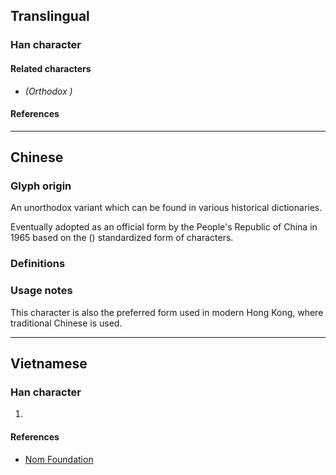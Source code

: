 {{also|熅}}
{{character info/new}}
==Translingual==

===Han character===
{{Han char|rn=86|rad=火|as=09|sn=13|four=96812|canj=FABT|ids=⿰火昷}}

====Related characters====
* {{l|mul|[[熅]]}} ''(Orthodox {{w|Traditional Chinese|traditional form}})''

====References====
{{Han ref|kx=0678.161|dkj=19262|hdz=32217.020|uh=7174}}

----

==Chinese==

===Glyph origin===
An unorthodox variant {{Han simp|熅|f=𥁕|t=昷|nocap=y}} which can be found in various historical dictionaries. <!-- Refer http://dict.variants.moe.edu.tw/variants/rbt/word_attribute.rbt?quote_code=QjAyNDIwLTAwMw#26 -->

Eventually adopted as an official form by the People's Republic of China in 1965 based on the {{w|Xin Zixing}} ({{w2|zh|新字形}}) standardized form of characters.

===Definitions===
{{zh-see|熅|svt}}

===Usage notes===
This character is also the preferred form used in modern Hong Kong, where traditional Chinese is used. <!-- Refer HKSCS 2016 (Table 2) and http://input.foruto.com/ccc/gongbiu/dzijingbiu/ -->

----

==Vietnamese==

===Han character===
{{vi-hantu|rs=火09|[[un]]}}

# {{defn|lang=vi|sort=火09}}

====References====
* [http://nomfoundation.org/common/nom_details.php?codepoint=7174 Nom Foundation]